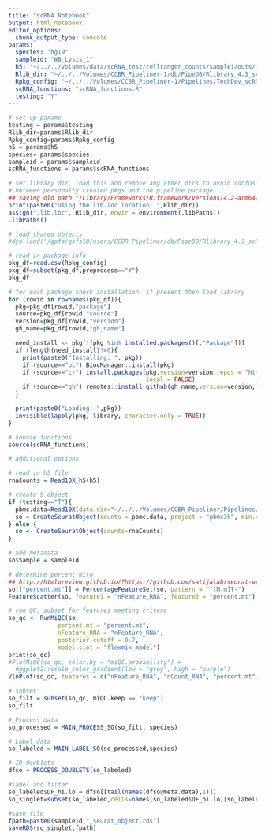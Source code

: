 ```yaml
---
title: "scRNA Notebook"
output: html_notebook
editor_options: 
  chunk_output_type: console
params:
  species: "hg19"
  sampleid: "WB_Lysis_1"
  h5: "~/../../Volumes/data/scRNA_test/cellranger_counts/sample1/outs/filtered_feature_bc_matrix.h5"
  Rlib_dir: "~/../../Volumes/CCBR_Pipeliner-1/db/PipeDB/Rlibrary_4.3_scRNA"
  Rpkg_config: "~/../../Volumes/CCBR_Pipeliner-1/Pipelines/TechDev_scRNASeq_Dev2023/conf/Rpack.config"
  scRNA_functions: "scRNA_functions.R"
  testing: "Y"
---
```


```r
# set up params
testing = params$testing
Rlib_dir=params$Rlib_dir
Rpkg_config=params$Rpkg_config
h5 = params$h5 
species= params$species
sampleid = params$sampleid
scRNA_functions = params$scRNA_functions
```

```r
# set library dir, load this and remove any other dirs to avoid confusion
# between personally created pkgs and the pipeline package
## saving old path "/Library/Frameworks/R.framework/Versions/4.2-arm64/Resources/library"
print(paste0("Using the lib.loc location: ",Rlib_dir))
assign(".lib.loc", Rlib_dir, envir = environment(.libPaths))
.libPaths()

# load shared objects
#dyn.load('/gpfs/gsfs10/users/CCBR_Pipeliner/db/PipeDB/Rlibrary_4.3_scRNA/KernSmooth/libs/KernSmooth.so')

# read in package info
pkg_df=read.csv(Rpkg_config)
pkg_df=subset(pkg_df,preprocess=="Y")
pkg_df

# for each package check installation, if present then load library
for (rowid in rownames(pkg_df)){
  pkg=pkg_df[rowid,"package"]
  source=pkg_df[rowid,"source"]
  version=pkg_df[rowid,"version"]
  gh_name=pkg_df[rowid,"gh_name"]

  need_install <- pkg[!(pkg %in% installed.packages()[,"Package"])]
  if (length(need_install)!=0){
    print(paste0("Installing: ", pkg))
    if (source=="bc") BiocManager::install(pkg)
    if (source=="cr") install.packages(pkg,version=version,repos = "http://cran.us.r-project.org",
                                       local = FALSE)
    if (source=="gh") remotes::install_github(gh_name,version=version,local = FALSE)
  }

  print(paste0("Loading: ",pkg))
  invisible(lapply(pkg, library, character.only = TRUE))
}

# source functions
source(scRNA_functions)

# additional options
```

```r
# read in h5 file
rnaCounts = Read10X_h5(h5)

# create S object
if (testing=="T"){
  pbmc.data=Read10X(data.dir="~/../../Volumes/CCBR_Pipeliner/Pipelines/TechDev_scRNASeq_Dev2023/data_storage/10xFQ/filtered_gene_bc_matrices/hg19/")
  so = CreateSeuratObject(counts = pbmc.data, project = "pbmc3k", min.cells = 3, min.features = 200)
} else {
  so <- CreateSeuratObject(counts=rnaCounts)
}

# add metadata
so$Sample = sampleid

# determine percent mito
## http://htmlpreview.github.io/?https://github.com/satijalab/seurat-wrappers/blob/master/docs/miQC.html
so[["percent.mt"]] = PercentageFeatureSet(so, pattern = "^[M,m]T-")
FeatureScatter(so, feature1 = "nFeature_RNA", feature2 = "percent.mt")
```

```r
# run QC, subset for features meeting critera
so_qc <- RunMiQC(so, 
              percent.mt = "percent.mt",
              nFeature_RNA = "nFeature_RNA", 
              posterior.cutoff = 0.7,
              model.slot = "flexmix_model")
print(so_qc)
#PlotMiQC(so_qc, color.by = "miQC.probability") + 
  #ggplot2::scale_color_gradient(low = "grey", high = "purple")
VlnPlot(so_qc, features = c("nFeature_RNA", "nCount_RNA", "percent.mt"), ncol = 3)

# subset
so_filt = subset(so_qc, miQC.keep == "keep")
so_filt
```

```r
# Process data
so_processed = MAIN_PROCESS_SO(so_filt, species)

# Label data
so_labeled = MAIN_LABEL_SO(so_processed,species)

# ID doublets
dfso = PROCESS_DOUBLETS(so_labeled)

#label and filter
so_labeled$DF_hi.lo = dfso[[tail(names(dfso@meta.data),1)]]
so_singlet=subset(so_labeled,cells=names(so_labeled$DF_hi.lo)[so_labeled$DF_hi.lo =="Singlet"])

#save file
fpath=paste0(sampleid,"_seurat_object.rds")
saveRDS(so_singlet,fpath)
```